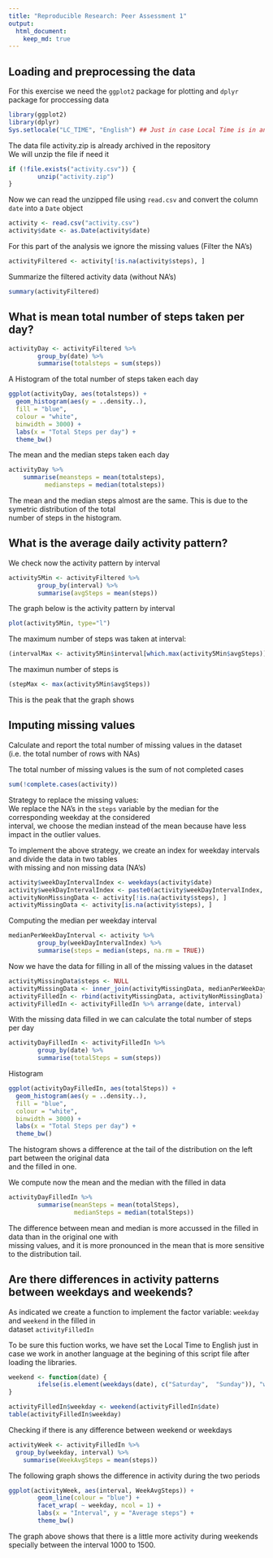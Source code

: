 ```yaml
---
title: "Reproducible Research: Peer Assessment 1"
output: 
  html_document:
    keep_md: true
---
```



## Loading and preprocessing the data
For this exercise we need the `ggplot2` package for plotting and `dplyr` package for proccessing data

```r
library(ggplot2)
library(dplyr)
Sys.setlocale("LC_TIME", "English") ## Just in case Local Time is in another language
```

The data file activity.zip is already archived in the repository  
We will unzip the file if need it

```r
if (!file.exists("activity.csv")) { 
        unzip("activity.zip") 
}
```
Now we can read the unzipped file using `read.csv` and convert the column `date` into a `Date` object

```r
activity <- read.csv("activity.csv")
activity$date <- as.Date(activity$date)
```

For this part of the analysis we ignore the missing values (Filter the NA's)

```r
activityFiltered <- activity[!is.na(activity$steps), ]
```
Summarize the filtered activity data (without NA's)


```r
summary(activityFiltered)
```
## What is mean total number of steps taken per day?


```r
activityDay <- activityFiltered %>%
        group_by(date) %>%
        summarise(totalsteps = sum(steps))
```

A Histogram of the total number of steps taken each day

```r
ggplot(activityDay, aes(totalsteps)) +
  geom_histogram(aes(y = ..density..),
  fill = "blue",
  colour = "white",
  binwidth = 3000) +
  labs(x = "Total Steps per day") +
  theme_bw()
```

The mean and the median steps taken each day

```r
activityDay %>%
    summarise(meansteps = mean(totalsteps),
          mediansteps = median(totalsteps))
```


The mean and the median steps almost are the same. This is due to the symetric distribution of the total   
number of steps in the histogram.



## What is the average daily activity pattern?
We check now the activity pattern by interval

```r
activity5Min <- activityFiltered %>%
        group_by(interval) %>%
        summarise(avgSteps = mean(steps))
```


The graph below is the activity pattern by interval

```r
plot(activity5Min, type="l")
```


The maximum number of steps was taken at interval:

```r
(intervalMax <- activity5Min$interval[which.max(activity5Min$avgSteps)])
```
The maximun number of steps is

```r
(stepMax <- max(activity5Min$avgSteps))
``` 

This is the peak that the graph shows 


## Imputing missing values

Calculate and report the total number of missing values in the dataset (i.e. the total number of rows with NAs)

The total number of missing values is the sum of not completed cases

```r
sum(!complete.cases(activity))
```

Strategy to replace the missing values:   
We replace the NA's in the `steps` variable by the median for the corresponding weekday at the considered   
interval, we choose the median instead of the mean because have less impact in the outlier values.

To implement the above strategy, we create an index for weekday intervals and divide the data in two tables  
with missing and non missing data (NA's)

```r
activity$weekDayIntervalIndex <- weekdays(activity$date)
activity$weekDayIntervalIndex <- paste0(activity$weekDayIntervalIndex, activity$interval)
activityNonMissingData <- activity[!is.na(activity$steps), ]
activityMissingData <- activity[is.na(activity$steps), ]

```

Computing the median per weekday interval

```r
medianPerWeekDayInterval <- activity %>%
        group_by(weekDayIntervalIndex) %>%
        summarise(steps = median(steps, na.rm = TRUE))
```

Now we have the data for filling in all of the missing values in the dataset

```r
activityMissingData$steps <- NULL
activityMissingData <- inner_join(activityMissingData, medianPerWeekDayInterval)
activityFilledIn <- rbind(activityMissingData, activityNonMissingData)
activityFilledIn <- activityFilledIn %>% arrange(date, interval)
```

With the missing data filled in we can calculate the total number of steps per day

```r
activityDayFilledIn <- activityFilledIn %>%
        group_by(date) %>%
        summarise(totalSteps = sum(steps))
```

Histogram


```r
ggplot(activityDayFilledIn, aes(totalSteps)) +
  geom_histogram(aes(y = ..density..),
  fill = "blue",
  colour = "white",
  binwidth = 3000) +
  labs(x = "Total Steps per day") +
  theme_bw()

```


The histogram shows a difference at the tail of the distribution on the left part between the original data   
and the filled in one. 

We compute now the mean and the median with the filled in data

```r
activityDayFilledIn %>%
        summarise(meanSteps = mean(totalSteps),
                  medianSteps = median(totalSteps))

```

The difference between mean and median is more accussed in the filled in data than in the original one with   
missing values, and it is more pronounced in the mean that is more sensitive to the distribution tail.

## Are there differences in activity patterns between weekdays and weekends?

As indicated we create a function to implement the factor variable: `weekday` and `weekend` in the filled in   
dataset `activityFilledIn`

To be sure this fuction works, we have set the Local Time to English just in case we work in another language at the begining of this script file after loading the libraries.

```r
weekend <- function(date) {
        ifelse(is.element(weekdays(date), c("Saturday",  "Sunday")), "weekend", "weekday")
}

activityFilledIn$weekday <- weekend(activityFilledIn$date)
table(activityFilledIn$weekday)
```

Checking if there is any difference between weekend or weekdays

```r
activityWeek <- activityFilledIn %>%
  group_by(weekday, interval) %>%
    summarise(WeekAvgSteps = mean(steps))
```

The following graph shows the difference in activity during the two periods
```r
ggplot(activityWeek, aes(interval, WeekAvgSteps)) +
        geom_line(colour = "blue") +
        facet_wrap( ~ weekday, ncol = 1) +
        labs(x = "Interval", y = "Average steps") +
        theme_bw()
```

The graph above shows that there is a little more activity during weekends specially between the interval 1000 to 1500.


